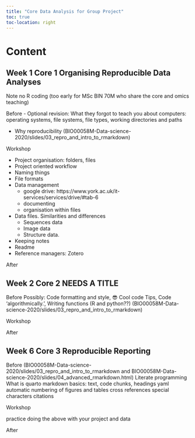 ```yaml
---
title: "Core Data Analysis for Group Project"
toc: true
toc-location: right
---
```


# Content


## Week 1 Core 1 Organising Reproducible Data Analyses

Note no R coding (too early for MSc BIN 70M who share the core and omics teaching)

Before
-   Optional revision: What they forgot to teach you about computers: operating systems, file systems, file types, working directories and paths

-   Why reproducibility (BIO00058M-Data-science-2020/slides/03_repro_and_intro_to_rmarkdown)

Workshop

-   Project organisation: folders, files
-   Project oriented workflow
-   Naming things
-   File formats
-   Data management
    -   google drive: https://www.york.ac.uk/it-services/services/drive/#tab-6
    -   documenting
    -   organisation within files
-   Data files. Similarities and differences
    -   Sequences data
    -   Image data
    -   Structure data. 
-   Keeping notes
-   Readme
-   Reference managers: Zotero

After

## Week 2 Core 2 NEEDS A TITLE

Before
Possibly:
Code formatting and style, 😎 Cool code Tips, Code 'algorithmically.', Writing functions (R and python??) (BIO00058M-Data-science-2020/slides/03_repro_and_intro_to_rmarkdown)



Workshop



After

## Week 6 Core 3 Reproducible Reporting

Before
 (BIO00058M-Data-science-2020/slides/03_repro_and_intro_to_rmarkdown and BIO00058M-Data-science-2020/slides/04_advanced_rmarkdown.html)
Literate programming
What is quarto
markdown basics: text, code chunks, headings
yaml
automatic numbering of figures and tables
cross references
special characters
citations


Workshop

practice doing the above with your project and data

After
